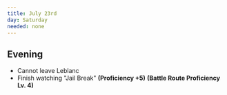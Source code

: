 ```yaml
---
title: July 23rd
day: Saturday
needed: none
---
```


## Evening
- Cannot leave Leblanc
- Finish watching "Jail Break" **(Proficiency +5)** **(Battle Route Proficiency Lv. 4)**